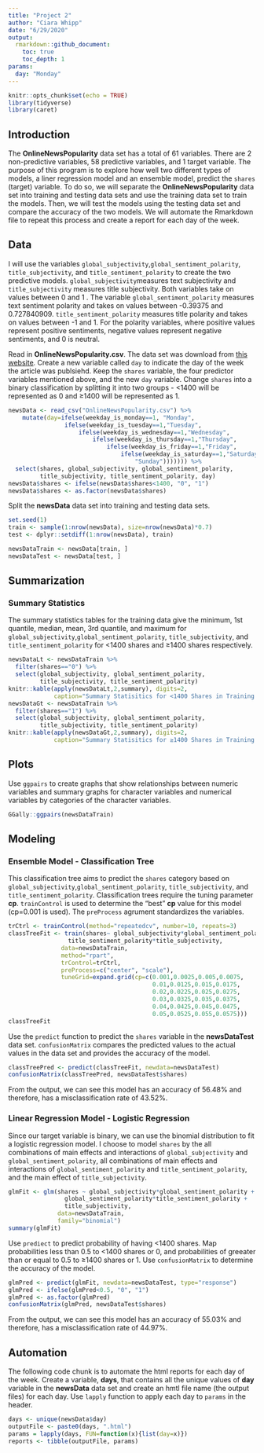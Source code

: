 ```yaml
---
title: "Project 2"
author: "Ciara Whipp"
date: "6/29/2020"
output:
  rmarkdown::github_document:
    toc: true
    toc_depth: 1
params:
  day: "Monday"
---
```


```r
knitr::opts_chunk$set(echo = TRUE)
library(tidyverse)
library(caret)
```

## Introduction  

The **OnlineNewsPopularity** data set has a total of 61 variables. There are 2 non-predictive variables, 58 predictive variables, and 1 target variable. The purpose  of this program is to explore how well two different types of models, a liner regression model and an ensemble model, predict the `shares` (target) variable. To do so, we will separate the **OnlineNewsPopularity** data set into training and testing data sets and use the training data set to train the models. Then, we will test the models using the testing data set and compare the accuracy of the two models. We will automate the Rmarkdown file to repeat this process and create a report for each day of the week.  

## Data  

I will use the variables `global_subjectivity`,`global_sentiment_polarity`, `title_subjectivity`, and `title_sentiment_polarity` to create the two predictive models. `global_subjectivity`measures text subjectivity and `title_subjectivity` measures title subjectivity. Both variables take on values between 0 and 1 . The variable `global_sentiment_polarity` measures text sentiment polarity and takes on values between -0.39375 and 0.727840909. `title_sentiment_polarity` measures title polarity and takes on values between -1 and 1. For the polarity variables, where positive values represent positive sentiments, negative values represent negative sentiments, and 0 is neutral.  

Read in **OnlineNewsPopularity.csv**. The data set was download from [this website](https://archive.ics.uci.edu/ml/datasets/Online+News+Popularity). Create a new variable called `day` to indicate the day of the week the article was publsiehd. Keep the `shares` variable, the four predictor variables mentioned above, and the new `day` variable. Change `shares` into a binary classification by splitting it into two groups - <1400 will be represented as 0 and ≥1400 will be represented as 1.  

```r
newsData <- read_csv("OnlineNewsPopularity.csv") %>% 
    mutate(day=ifelse(weekday_is_monday==1, "Monday",
                ifelse(weekday_is_tuesday==1,"Tuesday",
                    ifelse(weekday_is_wednesday==1,"Wednesday",
                        ifelse(weekday_is_thursday==1,"Thursday",
                            ifelse(weekday_is_friday==1,"Friday",
                                ifelse(weekday_is_saturday==1,"Saturday",
                                    "Sunday"))))))) %>%
  select(shares, global_subjectivity, global_sentiment_polarity,
         title_subjectivity, title_sentiment_polarity, day)
newsData$shares <- ifelse(newsData$shares<1400, "0", "1")
newsData$shares <- as.factor(newsData$shares)
```

Split the **newsData** data set into training and testing data sets.  

```r
set.seed(1)
train <- sample(1:nrow(newsData), size=nrow(newsData)*0.7)
test <- dplyr::setdiff(1:nrow(newsData), train)

newsDataTrain <- newsData[train, ]
newsDataTest <- newsData[test, ]
```

## Summarization  

### Summary Statistics

The summary statistics tables for the training data give the minimum, 1st quantile, median, mean, 3rd quantile, and maximum for `global_subjectivity`,`global_sentiment_polarity`, `title_subjectivity`, and `title_sentiment_polarity` for <1400 shares and ≥1400 shares respectively.  

```r
newsDataLt <- newsDataTrain %>%
  filter(shares=="0") %>%
  select(global_subjectivity, global_sentiment_polarity,
         title_subjectivity, title_sentiment_polarity)
knitr::kable(apply(newsDataLt,2,summary), digits=2,
             caption="Summary Statisitics for <1400 Shares in Training Data")
newsDataGt <- newsDataTrain %>%
  filter(shares=="1") %>%
  select(global_subjectivity, global_sentiment_polarity,
         title_subjectivity, title_sentiment_polarity)
knitr::kable(apply(newsDataGt,2,summary), digits=2,
             caption="Summary Statisitics for ≥1400 Shares in Training Data")
```

## Plots  

Use `ggpairs` to create graphs that show relationships between numeric variables and summary graphs for character variables and numerical variables by categories of the character variables.  

```r
GGally::ggpairs(newsDataTrain)
```

## Modeling  

### Ensemble Model - Classification Tree

This classification tree aims to predict the `shares` category based on `global_subjectivity`,`global_sentiment_polarity`, `title_subjectivity`, and `title_sentiment_polarity`. Classification trees require the tuning parameter **cp**. `trainControl` is used to determine the "best" **cp** value for this model (cp=0.001 is used). The `preProcess` agrument standardizes the variables.   

```r
trCtrl <- trainControl(method="repeatedcv", number=10, repeats=3)
classTreeFit <- train(shares~ global_subjectivity*global_sentiment_polarity*
                 title_sentiment_polarity*title_subjectivity, 
               data=newsDataTrain, 
               method="rpart",
               trControl=trCtrl,
               preProcess=c("center", "scale"),
               tuneGrid=expand.grid(cp=c(0.001,0.0025,0.005,0.0075,
                                         0.01,0.0125,0.015,0.0175,
                                         0.02,0.0225,0.025,0.0275,
                                         0.03,0.0325,0.035,0.0375,
                                         0.04,0.0425,0.045,0.0475,
                                         0.05,0.0525,0.055,0.0575)))
classTreeFit
```

Use the `predict` function to predict the `shares` variable in the **newsDataTest** data set. `confusionMatrix` compares the predicted values to the actual values in the data set and provides the accuracy of the model.  

```r
classTreePred <- predict(classTreeFit, newdata=newsDataTest)
confusionMatrix(classTreePred, newsDataTest$shares)
```

From the output, we can see this model has an accuracy of 56.48% and therefore, has a misclassification rate of 43.52%.  

### Linear Regression Model - Logistic Regression  

Since our target variable is binary, we can use the binomial distribution to fit a logistic regression model. I choose to model `shares` by the all combinations of main effects and interactions of `global_subjectivity` and `global_sentiment_polarity`, all combinations of main effects and interactions of `global_sentiment_polarity` and `title_sentiment_polarity`, and the main effect of `title_subjectivity`.  

```r
glmFit <- glm(shares ~ global_subjectivity*global_sentiment_polarity + 
                global_sentiment_polarity*title_sentiment_polarity +
                title_subjectivity,
              data=newsDataTrain,
              family="binomial")
summary(glmFit)
```

Use `prediect` to predict probability of having <1400 shares. Map probabilities less than 0.5 to <1400 shares or 0, and probabilities of greeater than or equal to 0.5 to ≥1400 shares or 1. Use `confusionMatrix` to determine the accuracy of the model.  

```r
glmPred <- predict(glmFit, newdata=newsDataTest, type="response")
glmPred <- ifelse(glmPred<0.5, "0", "1")
glmPred <- as.factor(glmPred)
confusionMatrix(glmPred, newsDataTest$shares)
```

From the output, we can see this model has an accuracy of 55.03% and therefore, has a misclassification rate of 44.97%.  

## Automation  

The following code chunk is to automate the html reports for each day of the week. Create a variable, **days**, that contains all the unique values of **day** variable in the **newsData** data set and create an hmtl file name (the output files) for each day. Use `lapply` function to apply each day to `params` in the header.

```r
days <- unique(newsData$day)
outputFile <- paste0(days, ".html")
params = lapply(days, FUN=function(x){list(day=x)})
reports <- tibble(outputFile, params)
```